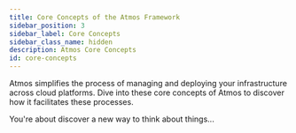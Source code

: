 ```yaml
---
title: Core Concepts of the Atmos Framework
sidebar_position: 3
sidebar_label: Core Concepts
sidebar_class_name: hidden
description: Atmos Core Concepts
id: core-concepts
---
```


Atmos simplifies the process of managing and deploying your infrastructure across cloud platforms.
Dive into these core concepts of Atmos to discover how it facilitates these processes.

You're about discover a new way to think about things... 

<DocCardList/>
